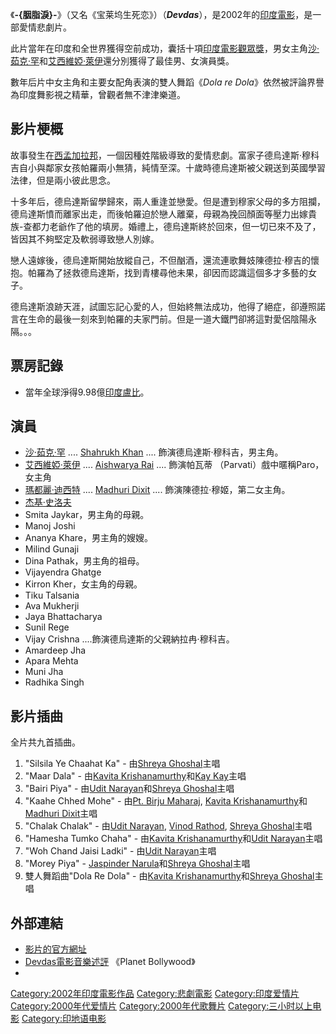 {{Link style|time=2015-12-11T06:12:25+00:00}}
{{noteTA
|T=zh-hans:胭脂泪; zh-hant:胭脂淚; zh-tw:寶萊塢生死戀;
|1=zh-hans:胭脂泪; zh-hant:胭脂淚; zh-tw:寶萊塢生死戀;
}}
{{Infobox Film | name = 胭脂淚
 | original_name=Devdas
 | image =  Devdas movie.jpg 
 | caption = 
 | director = [[山傑·李拉·班沙里|山傑·李拉·班沙里]]<BR>（[[:en:Sanjay_Leela_Bhansali|Sanjay Leela Bhansali]]）
 | producer = [[Bharat_Shah|Bharat Shah]]
 | writer = [[Sharat_Chandra_Chattopadhyay|Sharat Chandra Chattopadhyay]] （原著）<br>[[山傑·李拉·班沙里|山傑·李拉·班沙里]] （腳本）
 | starring = [[Shahrukh_Khan|Shahrukh Khan]]<br>[[Madhuri_Dixit|Madhuri Dixit]]<br>[[Aishwarya_Rai|Aishwarya Rai]]
 | music = [[Ismail_Darbar|Ismail Darbar]]
 | cinematography = Binod Pradhan
 | editing = Bela Segal
 | distributor = [[Eros_International_Ltd.|厄羅斯]]（英國）
 | released =  2002年5月23日（[[康城電影展|康城電影展]]）<br /> 2002年7月12日（印度全國）
 | runtime = 182分鐘
 | country = [[印度|印度]]
 | language = [[印地語|印地語]] / [[烏爾都語|烏爾都語]]
 | budget =  {{INRConvert|50|c}}
 | preceded_by = 
 | followed_by = 
 | imdb_id = 0238936
}}
《'''-{胭脂淚}-'''》（又名《宝莱坞生死恋》）（'''''Devdas'''''），是2002年的[[印度電影|印度電影]]，是一部愛情悲劇片。
 
此片當年在印度和全世界獲得空前成功，囊括十項[[印度電影觀眾獎|印度電影觀眾獎]]，男女主角[[沙·茹克·罕|沙·茹克·罕]]和[[艾西維婭·萊伊|艾西維婭·萊伊]]還分別獲得了最佳男、女演員獎。

數年后片中女主角和主要女配角表演的雙人舞蹈《''Dola re Dola''》依然被評論界譽為印度舞影視之精華，曾觀者無不津津樂道。

==影片梗概==
故事發生在[[西孟加拉邦|西孟加拉邦]]，一個因種姓階級導致的愛情悲劇。富家子德烏達斯·穆科吉自小與鄰家女孩帕羅兩小無猜，純情至深。十歲時德烏達斯被父親送到英國學習法律，但是兩小彼此思念。

十多年后，德烏達斯留學歸來，兩人重逢並戀愛。但是遭到穆家父母的多方阻攔，德烏達斯憤而離家出走，而後帕羅迫於戀人離棄，母親為挽回顏面等壓力出嫁貴族-查都力老爺作了他的填房。婚禮上，德烏達斯終於回來，但一切已來不及了，皆因其不夠堅定及軟弱導致戀人別嫁。

戀人遠嫁後，德烏達斯開始放縱自己，不但酗酒，還流連歌舞妓陳德拉·穆吉的懷抱。帕羅為了拯救德烏達斯，找到青樓尋他未果，卻因而認識這個多才多藝的女子。

德烏達斯浪跡天涯，試圖忘記心愛的人，但始終無法成功，他得了絕症，卻遵照諾言在生命的最後一刻來到帕羅的夫家門前。但是一道大鐵門卻將這對愛侶陰陽永隔。。。

==票房記錄==
*當年全球淨得9.98億[[印度盧比|印度盧比]]。

==演員==

*[[沙·茹克·罕|沙·茹克·罕]] .... [[Shahrukh_Khan|Shahrukh Khan]] .... 飾演德烏達斯·穆科吉，男主角。
*[[艾西維婭·萊伊|艾西維婭·萊伊]]  .... [[Aishwarya_Rai|Aishwarya Rai]] .... 飾演帕瓦蒂 （Parvati）戲中暱稱Paro，女主角
*[[瑪都麗·迪西特|瑪都麗·迪西特]]  .... [[Madhuri_Dixit|Madhuri Dixit]] .... 飾演陳德拉·穆姬，第二女主角。 
*[[杰基·史洛夫|杰基·史洛夫]]
*Smita Jaykar，男主角的母親。
*Manoj Joshi
*Ananya Khare，男主角的嫂嫂。
*Milind Gunaji
*Dina Pathak，男主角的祖母。
*Vijayendra Ghatge
*Kirron Kher，女主角的母親。
*Tiku Talsania
*Ava Mukherji
*Jaya Bhattacharya
*Sunil Rege
*Vijay Crishna ....飾演德烏達斯的父親納拉冉·穆科吉。
*Amardeep Jha
*Apara Mehta
*Muni Jha
*Radhika Singh

==影片插曲==
全片共九首插曲。
# "Silsila Ye Chaahat Ka" - 由[[舒蕾亞·戈沙爾|Shreya Ghoshal]]主唱
# "Maar Dala" - 由[[Kavita_Krishanamurthy|Kavita Krishanamurthy]]和[[Kay_Kay|Kay Kay]]主唱
# "Bairi Piya" - 由[[Udit_Narayan|Udit Narayan]]和[[舒蕾亞·戈沙爾|Shreya Ghoshal]]主唱
# "Kaahe Chhed Mohe" - 由[[Pt._Birju_Maharaj|Pt. Birju Maharaj]], [[Kavita_Krishanamurthy|Kavita Krishanamurthy]]和[[Madhuri_Dixit|Madhuri Dixit]]主唱 
# "Chalak Chalak" - 由[[Udit_Narayan|Udit Narayan]], [[Vinod_Rathod|Vinod Rathod]], [[舒蕾亞·戈沙爾|Shreya Ghoshal]]主唱
# "Hamesha Tumko Chaha" - 由[[Kavita_Krishanamurthy|Kavita Krishanamurthy]]和[[Udit_Narayan|Udit Narayan]]主唱
# "Woh Chand Jaisi Ladki" - 由[[Udit_Narayan|Udit Narayan]]主唱
# "Morey Piya" - [[Jaspinder_Narula|Jaspinder Narula]]和[[舒蕾亞·戈沙爾|Shreya Ghoshal]]主唱
# 雙人舞蹈曲"Dola Re Dola" - 由[[Kavita_Krishanamurthy|Kavita Krishanamurthy]]和[[舒蕾亞·戈沙爾|Shreya Ghoshal]]主唱

==外部連結==
* [http://devdas.indiatimes.com/ 影片的官方網址] 
* [https://web.archive.org/web/20110408034502/http://www.planetbollywood.com/displayReview.php?id=042106032920  Devdas電影音樂述評] 《Planet Bollywood》
*{{imdb title|0238936|胭脂淚}}


{{Authority control}}
{{DEFAULTSORT:Devdas}}
[[Category:2002年印度電影作品|Category:2002年印度電影作品]]
[[Category:悲劇電影|Category:悲劇電影]]
[[Category:印度爱情片|Category:印度爱情片]]
[[Category:2000年代爱情片|Category:2000年代爱情片]]
[[Category:2000年代歌舞片|Category:2000年代歌舞片]]
[[Category:三小时以上电影|Category:三小时以上电影]]
[[Category:印地语电影|Category:印地语电影]]